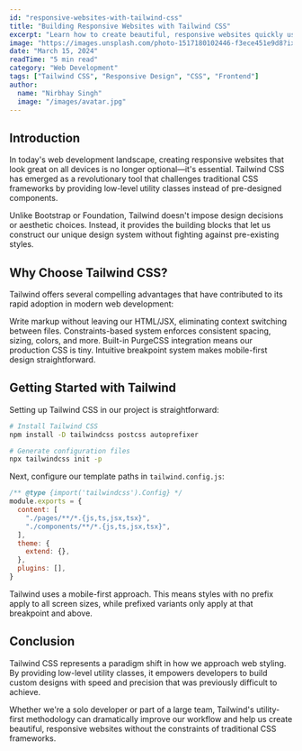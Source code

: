 ```yaml
---
id: "responsive-websites-with-tailwind-css"
title: "Building Responsive Websites with Tailwind CSS"
excerpt: "Learn how to create beautiful, responsive websites quickly using Tailwind CSS utility classes for modern web development."
image: "https://images.unsplash.com/photo-1517180102446-f3ece451e9d8?ixlib=rb-4.0.3&ixid=M3wxMjA3fDB8MHxwaG90by1wYWdlfHx8fGVufDB8fHx8fA%3D%3D&auto=format&fit=crop&w=1000&q=80"
date: "March 15, 2024"
readTime: "5 min read"
category: "Web Development"
tags: ["Tailwind CSS", "Responsive Design", "CSS", "Frontend"]
author:
  name: "Nirbhay Singh"
  image: "/images/avatar.jpg"
---
```


## Introduction

In today's web development landscape, creating responsive websites that look great on all devices is no longer optional—it's essential. Tailwind CSS has emerged as a revolutionary tool that challenges traditional CSS frameworks by providing low-level utility classes instead of pre-designed components.

<FeatureCard title="What sets Tailwind apart?">
  Unlike Bootstrap or Foundation, Tailwind doesn't impose design decisions or aesthetic choices. Instead, it provides the building blocks that let us construct our unique design system without fighting against pre-existing styles.
</FeatureCard>

## Why Choose Tailwind CSS?

Tailwind offers several compelling advantages that have contributed to its rapid adoption in modern web development:

<GridCards>
  <GridCard title="Developer Experience">
    Write markup without leaving our HTML/JSX, eliminating context switching between files.
  </GridCard>
  
  <GridCard title="Design Consistency">
    Constraints-based system enforces consistent spacing, sizing, colors, and more.
  </GridCard>
  
  <GridCard title="Performance">
    Built-in PurgeCSS integration means our production CSS is tiny.
  </GridCard>
  
  <GridCard title="Responsiveness">
    Intuitive breakpoint system makes mobile-first design straightforward.
  </GridCard>
</GridCards>

## Getting Started with Tailwind

Setting up Tailwind CSS in our project is straightforward:

```bash
# Install Tailwind CSS
npm install -D tailwindcss postcss autoprefixer

# Generate configuration files
npx tailwindcss init -p
```

Next, configure our template paths in `tailwind.config.js`:

```js
/** @type {import('tailwindcss').Config} */
module.exports = {
  content: [
    "./pages/**/*.{js,ts,jsx,tsx}",
    "./components/**/*.{js,ts,jsx,tsx}",
  ],
  theme: {
    extend: {},
  },
  plugins: [],
}
```

<TipCard title="Pro Tip">
  Tailwind uses a mobile-first approach. This means styles with no prefix apply to all screen sizes, while prefixed variants only apply at that breakpoint and above.
</TipCard>

## Conclusion

Tailwind CSS represents a paradigm shift in how we approach web styling. By providing low-level utility classes, it empowers developers to build custom designs with speed and precision that was previously difficult to achieve.

Whether we're a solo developer or part of a large team, Tailwind's utility-first methodology can dramatically improve our workflow and help us create beautiful, responsive websites without the constraints of traditional CSS frameworks. 